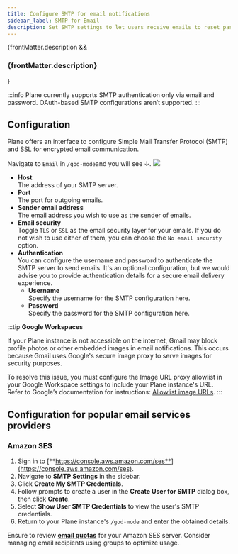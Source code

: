 ```yaml
---
title: Configure SMTP for email notifications
sidebar_label: SMTP for Email
description: Set SMTP settings to let users receive emails to reset passwords, onboard, be notified of changes, and receive data exports.
---
```


{frontMatter.description && <h3 className="description">{frontMatter.description}</h3>}

:::info
Plane currently supports SMTP authentication only via email and password.
OAuth-based SMTP configurations aren’t supported.
:::

## Configuration

Plane offers an interface to configure Simple Mail Transfer Protocol (SMTP) and SSL for encrypted email communication.

Navigate to `Email` in `/god-mode`and you will see ↓.
![](/images/instance-admin/email-settings.png#center)

- **Host**\
  The address of your SMTP server.
- **Port**\
  The port for outgoing emails.
- **Sender email address**\
  The email address you wish to use as the sender of emails.
- **Email security**\
  Toggle `TLS` or `SSL` as the email security layer for your emails. If you do not wish to use either of them, you can choose the `No email security` option.
- **Authentication**\
  You can configure the username and password to authenticate the SMTP server to send emails. It's an optional configuration, but we would advise you to provide authentication details for a secure email delivery experience.
  - **Username**\
    Specify the username for the SMTP configuration here.
  - **Password**\
    Specify the password for the SMTP configuration here.

:::tip
**Google Workspaces**

If your Plane instance is not accessible on the internet, Gmail may block profile photos or other embedded images in email notifications. This occurs because Gmail uses Google's secure image proxy to serve images for security purposes.

To resolve this issue, you must configure the Image URL proxy allowlist in your Google Workspace settings to include your Plane instance's URL. Refer to Google’s documentation for instructions: [Allowlist image URLs](https://support.google.com/a/answer/3299041?hl=en).
:::

## Configuration for popular email services providers

### Amazon SES

1. Sign in to [**https://console.aws.amazon.com/ses**](https://console.aws.amazon.com/ses).
2. Navigate to **SMTP Settings** in the sidebar.
3. Click **Create My SMTP Credentials**.
4. Follow prompts to create a user in the **Create User for SMTP** dialog box, then click **Create**.
5. Select **Show User SMTP Credentials** to view the user's SMTP credentials.
6. Return to your Plane instance's `/god-mode` and enter the obtained details.

Ensure to review [**email quotas**](https://docs.aws.amazon.com/ses/latest/dg/quotas.html) for your Amazon SES server. Consider managing email recipients using groups to optimize usage.
